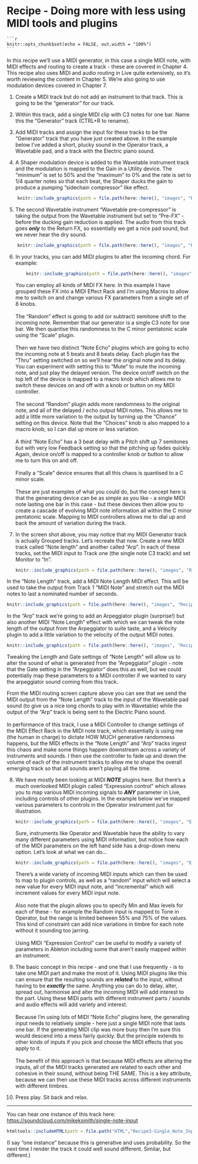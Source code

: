 # Recipe - Doing more with less using MIDI tools and plugins

    ```r
    knitr::opts_chunk$set(echo = FALSE, out.width = "100%")
    ```

In this recipe we'll use a MIDI generator, in this case a single MIDI note, with MIDI effects and routing to create a track - these are covered in Chapter 4. This recipe also uses MIDI and audio routing in Live quite extensively, so it's worth reviewing the content in Chapter 5. We're also going to use modulation devices covered in Chapter 7.

1.  Create a MIDI track but do not add an instrument to that track. This is going to be the "generator" for our track.

2.  Within this track, add a single MIDI clip with C3 notes for one bar. Name this the "Generator" track (CTRL+R to rename).

3.  Add MIDI tracks and assign the input for these tracks to be the "Generator" track that you have just created above. In the example below I've added a short, plucky sound in the Operator track, a Wavetable pad, and a track with the Electric piano sound. 

4. A Shaper modulation device is added to the Wavetable instrument track and the modulation is mapped to the Gain in a Utility device. The "minimum" is set to 50% and the "maximum" to 0% and the rate is set to 1/4 quarter notes so that each beat, the Shaper ducks the gain to produce a pumping "sidechain compressor" like effect.

```r
    knitr::include_graphics(path = file.path(here::here(), "images", "Recipe2_MODULATION_Shaper-gain.png"))
```

5. The second Wavetable instrument "Wavetable pre-compressor" is taking the output from the Wavetable instrument but set to "Pre-FX" - before the ducking gain reduction is applied. The audio from this track goes ***only*** to the Return FX, so essentially we get a nice pad sound, but we never hear the dry sound.

```r
    knitr::include_graphics(path = file.path(here::here(), "images", "Recipe2_MIDI-and-audio-routing.png"))
```

6.  In your tracks, you can add MIDI plugins to alter the incoming chord. For example:

    ```r
        knitr::include_graphics(path = file.path(here::here(), "images", "Recipe2_MIDI_fx.png"))
    ```

    You can employ all kinds of MIDI FX here. In this example I have grouped these FX into a MIDI Effect Rack and I'm using Macros to allow me to switch on and change various FX parameters from a single set of 8 knobs.\
    \
    The "Random" effect is going to add (or subtract) semitone shift to the incoming note. Remember that our generator is a single C3 note for one bar. We then quantise this randomness to the C minor pentatonic scale using the "Scale" plugin.\
    \
    Then we have two distinct "Note Echo" plugins which are going to echo the incoming note at 5 beats and 8 beats delay. Each plugin has the "Thru" setting switched on so we'll hear the original note and its delay. You can experiment with setting this to "Mute" to mute the incoming note, and just play the delayed version. The device on/off switch on the top left of the device is mapped to a macro knob which allows me to switch these devices on and off with a knob or button on my MIDI controller.\
    \
    The second "Random" plugin adds more randomness to the original note, and all of the delayed / echo output MIDI notes. This allows me to add a little more variation to the output by turning up the "Chance" setting on this device. Note that the "Choices" knob is also mapped to a macro knob, so I can dial up more or less variation.\
    \
    A third "Note Echo" has a 3 beat delay with a Pitch shift up 7 semitones but with very low Feedback setting so that the pitching up fades quickly. Again, device on/off is mapped to a controller knob or button to allow me to turn this on and off.\
    \
    Finally a "Scale" device ensures that all this chaos is quantised to a C minor scale.\
    \
    These are just examples of what you could do, but the concept here is that the generating device can be as simple as you like - a single MIDI note lasting one bar in this case - but these devices then allow you to create a cascade of evolving MIDI note information all within the C minor pentatonic scale. Mapping to MIDI controllers allows me to dial up and back the amount of variation during the track.

7.  In the screen shot above, you may notice that my MIDI Generator track is actually Grouped tracks. Let's recreate that now. Create a new MIDI track called "Note length" and another called "Arp". In each of these tracks, set the MIDI input to Track one (the single note C3 track) and set Monitor to "In".

    ```r
    
    knitr::include_graphics(path = file.path(here::here(), "images", "Recipe2_MIDI_manipulation.png"))
    ```

In the "Note Length" track, add a MIDI Note Length MIDI effect. This will be used to take the output from Track 1 "MIDI Note" and stretch out the MIDI notes to last a nominated number of seconds.\

```r
knitr::include_graphics(path = file.path(here::here(), "images", "Recipe2_MIDI_NoteLength.png"))
```

In the "Arp" track we're going to add an Arpeggiator plugin (surprise!) but also another MIDI "Note Length" effect with which we can tweak the note length of the output from the Arpeggiator to suite taste, and a Velocity plugin to add a little variation to the velocity of the output MIDI notes.

```r
knitr::include_graphics(path = file.path(here::here(), "images", "Recipe2_MIDI_Arp.png"))
```

Tweaking the Length and Gate settings of "Note Length" will allow us to alter the sound of what is generated from the "Arpeggiator" plugin - note that the Gate setting in the "Arpeggiator" does this as well, but we could potentially map these parameters to a MIDI controller if we wanted to vary the arpeggiator sound coming from this track.

From the MIDI routing screen capture above you can see that we send the MIDI output from the "Note Length" track to the input of the Wavetable pad sound (to give us a nice long chords to play with in Wavetable) while the output of the "Arp" track is being sent to the Electric Piano sound.\
\
In performance of this track, I use a MIDI Controller to change settings of the MIDI Effect Rack in the MIDI note track, which essentially is using me (the human in charge) to dictate HOW MUCH generative randomness happens, but the MIDI effects in the "Note Length" and "Arp" tracks ingest this chaos and make some things happen downstream across a variety of instruments and sounds. I then use the controller to fade up and down the volume of each of the instrument tracks to allow me to shape the overall emerging track so that all sounds aren't playing all the time.

8.  We have mostly been looking at MIDI ***NOTE*** plugins here. But there's a much overlooked MIDI plugin called "Expression control" which allows you to map various MIDI incoming signals to ***ANY*** parameter in Live, including controls of other plugins. In the example below we've mapped various parameters to controls in the Operator instrument just for illustration.

    ```r
    knitr::include_graphics(path = file.path(here::here(), "images", "Expression_control.png"))
    ```

    Sure, instruments like Operator and Wavetable have the ability to vary many different parameters using MIDI information, but notice how each of the MIDI parameters on the left hand side has a drop-down menu option. Let's look at what we can do...

    ```r
    knitr::include_graphics(path = file.path(here::here(), "images", "Expression_control_2.png"))
    ```

    There's a wide variety of incoming MIDI inputs which can then be used to map to plugin controls, as well as a "random" input which will select a new value for every MIDI input note, and "incremental" which will increment values for every MIDI input note.\
    \
    Also note that the plugin allows you to specify Min and Max levels for each of these - for example the Random input is mapped to Tone in Operator, but the range is limited between 55% and 75% of the values. This kind of constraint can add nice variations in timbre for each note without it sounding too jarring.\
    \
    Using MIDI "Expression Control" can be useful to modify a variety of parameters in Ableton including some that aren't easily mapped within an instrument.

9.  The basic concept in this recipe - and one that I use frequently - is to take one MIDI part and make the most of it. Using MIDI plugins like this can ensure that the resulting sounds are ***related*** to the input, without having to be ***exactly*** the same. Anything you can do to delay, alter, spread out, harmonise and alter the incoming MIDI will add interest to the part. Using these MIDI parts with different instrument parts / sounds and audio effects will add variety and interest.\
    \
    Because I'm using lots of MIDI "Note Echo" plugins here, the generating input needs to relatively simple - here just a single MIDI note that lasts one bar. If the generating MIDI clip was more busy then I'm sure this would descend into a mess fairly quickly. But the principle extends to other kinds of inputs if you pick and choose the MIDI effects that you apply to it.\
    \
    The benefit of this approach is that because MIDI effects are altering the inputs, all of the MIDI tracks generated are related to each other and cohesive in their sound, without being THE SAME. This is a key attribute, because we can then use these MIDI tracks across different instruments with different timbres.

10.  Press play. Sit back and relax.

------------------------------------------------------------------------

You can hear one instance of this track here: <https://soundcloud.com/mikeksmith/single-note-input>


```r
htmltools::includeHTML(path = file.path("HTML","Recipe3-Single_Note_Input.html"))
```

(I say "one instance" because this is generative and uses probability. So the next time I render the track it could well sound different. Similar, but different.)
